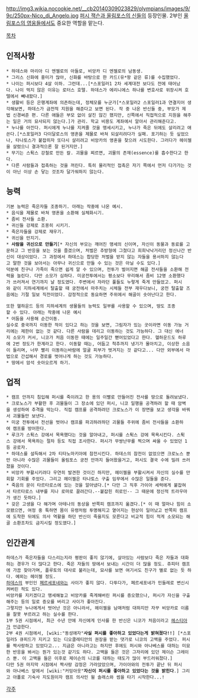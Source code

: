 http://img3.wikia.nocookie.net/__cb20140309023829/olympians/images/9/9c/250px-Nico_di_Angelo.jpg
[[퍼시 잭슨과 올림포스의 신들]]의 등장인물.
2부인 [[올림포스의 영웅들]]에서도 중요한 역할을 맡는다.

[[목차]]

== 인적사항 ==
 * 하데스와 마리아 디 엔젤로의 아들로, 비앙카 디 엔젤로의 남동생.
 * 그리스 신화에 흥미가 많아, 신화를 바탕으로 한 카드(유*왕 같은 류)를 수집했었다.
 * 나이는 퍼시보다 4살 이하. 그런데...[*스포일러1 2차 세계대전 보다도 전에 태어났다. 나이 먹지 않은 이유는 로터스 호텔. 하데스가 에리니에스 하나를 변호사로 위장시켜 호텔에서 빼내왔다.]
 * 생활비 등은 은행계좌에 의존하는데, 정체모를 누군가[*스포일러2 스포일러1과 연결지어 생각해보면, 하데스가 금전적 지원을 해준다고 보면 된다. 작 중 나온 반신들 중, 부모가 제법 신경써준 편. 다른 애들은 부모 없이 살진 않긴 했지만, 신쪽에서 직접적으로 지원을 해주는 일은 거의 묘사되지 않는다.]가 관리. 학교 비용도 계좌에서 알아서 관리해준다고.
 * 누나를 아낀다. 퍼시에게 누나를 지켜줄 것을 맹세시키고, 누나가 죽은 뒤에도 살리려고 애쓴다.[*스포일러3 다이달로스의 영혼을 제물로 바쳐 되살리려다가 실패. 포기하는 듯 싶었으나, 타나토스가 붙잡히자 또다시 살리려고 비앙카의 영혼을 찾으려 시도한다. 그러다가 헤이젤을 살렸으니 결과적으론 잘 된거지만.]
 * 무기는 스튁스 강철로 만든 칼. 괴물을 찌르면, 괴물의 존재(essence)를 흡수한다고 한다.
 * 다른 사람들과 접촉하는 것을 꺼린다. 특히 물리적인 접촉은 자기 쪽에서 먼저 다가가는 것이 아닌 이상 손 닿는 것조차 달가워하지 않는다.

== 능력 ==
 기본 능력은 죽은자들 조종하기. 아래는 작중에 나온 예시.
 * 음식을 제물로 바쳐 영혼을 소환해 실체화시기.
 * 좀비 전사들 소환.
 * 귀신들 강제로 조용히 시키기.
 * 죽은자들을 강제로 재우기.
 * 귀신을 만지기.
 * '''사람을 귀신으로 만들기'''[* 자신의 부모는 깨어진 맹세의 신이며, 자신이 동물과 동료를 고문하고 그 반응을 보는 것을 즐겼으며, 처벌은 추방형에 그쳤다고 희희낙낙거리던 정신나간 반신이 대상이었다. 그 과정에서 하데스는 합당한 처벌을 받지 않는 자들을 용서하지 않는다고 말한 것을 보아서는 아무나 귀신으로 만들 수 있는 것은 아닐 수도 있다.]
 덕분에 친구나 가족이 죽으면 쉽게 알 수 있으며, 전투가 벌어지면 해골 전사들을 소환해 전력을 늘린다. 다만 소모가 심하다. 미궁전투에서는 평소보다 무리해서 좀비 12명 소환했다가 쓰러져서 연기까지 날 정도였다. 주변에서 자라던 풀들도 누렇게 죽게 만들었고. 퍼시와 같이 지하세계에서 탈출할 때 궁전에서 마주치는 시체들 전부 재우다보니, 궁전 탈출할 즈음에는 기절 일보 직전이었다. 감정적으로 동요하면 주위에서 해골이 솟아난다고 한다.

 또한 헬하운드 등의 지하세계의 생물들의 능력도 일부를 사용할 수 있으며, 땅도 조종할 수 있다. 아래는 작중에 나온 예시
 * 어둠을 사용해 순간이동.
 실수로 중국까지 이동한 적이 있다고 하는 것을 보면, 그림자가 있는 곳이라면 이동 가능 거리에는 제한이 없는 것 같다. 다른 사람을 데리고 이동하는 것도 가능하다. 그 대신 에너지 소모가 커서, 니코가 처음 이동한 때에는 일주일간 뻗어있었다고 한다. 헬하운드도 하루에 2번 정도가 한계라고 한다. 이동할 때는, 어둡고 척추까지 냉기가 몰아치고, 이상한 소음이 들리며, 너무 빨리 이동하는바람에 얼굴 피부가 벗겨지는 것 같다고... 다만 외부에서 마법으로 간섭해서 경로를 벗어나게 하는 것도 가능하다.
 * 땅에서 암석 솟아오르게 하기.
 
== 업적 ==
 * 캠프 안까지 침입해 퍼시를 죽이려고 한 용의 이빨로 만들어진 전사를 땅으로 돌려보냈다.
 * 크로노스가 부활한 후 괴물들이 그 장소에 있던 퍼시, 니코 일행을 공격하려 할 때 암벽을 생성하여 추격을 막는다. 직접 캠프를 공격하려던 크로노스가 이 장면을 보고 생각을 바꿔서 괴물들만 보낸다.
 * 미궁 전투에서 전선을 벗어나 캠프를 파괴하려하던 괴물들 주위에 좀비 전사들을 소환하여 캠프를 방어한다.
 * 루크가 스튁스 강에서 목욕했다는 것을 알아내고, 퍼시를 스튁스 강에 목욕시킨다. 스튁스 강에서 목욕하는 절차 등도 직접 조사한다. 퍼시가 무쌍난무를 찍으며 싸울 수 있었던 1등 공로자.
 * 하데스를 설득해서 2차 티타노마키아에 참전시킨다. 하데스의 참전이 없었으면 크로노스 뿐만 아니라 수많은 괴물들이 올림포스 궁전 안까지 들어왔을거고, 퍼시도 결국 수에 밀려 쓰러졌을 것이다.
 * 비앙카 부활시키려다 우연히 발견한 것이긴 하지만, 헤이젤을 부활시켜서 자신의 실수를 만회할 기회를 주었다. 그리고 헤이젤은 타나토스 구출 임무에서 수많은 일들을 준다.
 * 죽음의 문이 타르타로스에 있는 것을 알아냈다.[* 다만 그 직후 가이아 세력에게 붙잡혀서 타르타로스 내부를 지나 로마로 끌려간다.--붙잡힌 히로인-- 그 때문에 정신적 트라우마가 생긴 듯하다.]
 * 갖은 고생을 다 해가며 아테나의 동상을 반쪽피 캠프까지 옮겼다.[* 이 때 얼마나 힘이 소모됐으면, 여정 중 툭하면 몸이 유령처럼 투명해지고 옅어지는 현상이 일어났고 반쪽피 캠프에 도착한 뒤에도 의사 역활을 하던 반신이 죽을지도 모른다고 비교적 힘이 적게 소모되는 해골 소환조차도 금지시킬 정도였다.]

== 인간관계 ==
 하데스가 죽은자들을 다스리는지라 평판이 좋지 않기에, 살아있는 사람보다 죽은 자들과 대화하는 경우가 더 많다고 한다. 죽은 자들의 땅에서 보내는 시간이 더 많을 정도. 쥬피터 캠프에 가끔 찾아가며, 플루토의 대사로 불리는데, 묘사를 보면 여기서도 친구가 별로 없는 듯 하다. 예외는 헤이젤 정도.
 [[하데스]]의 부인인 [[페르세포네]]와는 사이가 좋지 않다. 다투다가, 페르세포네가 민들레로 변신시켜버린 적도 있다.
 비앙카를 지키겠다고 맹세해놓고 비앙카를 죽게해버린 퍼시를 증오했으나, 퍼시가 자신을 구출해주는 등의 일로 증오를 버리고 사이가 좋아진다.
 그렇지만 누나에게서 벗어난 것은 아니라서, 헤이젤을 남매처럼 대하지만 자꾸 비앙카로 이름을 잘못 부르려고 하는 실수를 한다.
 1부 5권 시점에서, 최근 수년 안에 자신에게 인사를 한 반신은 니코가 처음이라고 [[헤스티아]]가 언급한다.
 2부 4권 시점에서, [wiki:"동성애자"'''사실 퍼시를 좋아하고 있었다는게 밝혀졌다!!'''] [*스포일러5 큐피드가 지키고 있는 디오클레티안의 권장을 받는 댓가로 니코의 고백을 주었다. 퍼시를 짝사랑하고 있었다고... 지금은 아니라고는 하지만 후에도 퍼시와 아나베스를 대하는 미묘한 반응을 봐서는 뭔가 있는것 같기도 하다. 고백을 들은 것은 그자리에 있던 제이슨 그레이스 뿐. 이 고백을 들은 이후로 제이슨의 니코를 대하는 태도가 많이 부드러워졌다.]
 다만 5권 마지막 시점에서 짝사랑 감정은 가라앉았으며, 가이아와의 전투가 끝난 뒤 퍼시와 아나베스 앞에서 [wiki:"커밍아웃"'''자신이 퍼시를 좋아하고 있었다는 것을 밝힌다'''.] 그리고 아폴로 기숙사 지도원이자 캠프 의사인 윌 솔래스와 썸을 타기 시작한다...!

[[각주]]
